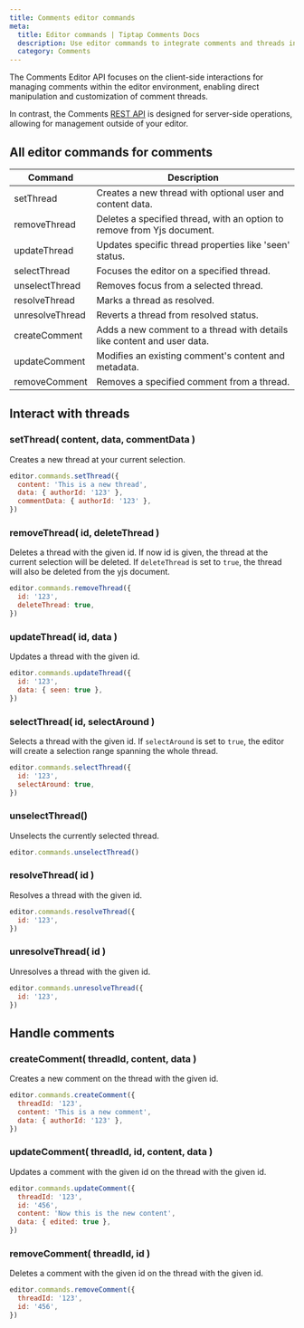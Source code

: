```yaml
---
title: Comments editor commands
meta:
  title: Editor commands | Tiptap Comments Docs
  description: Use editor commands to integrate comments and threads into your Tiptap Editor. Learn more in the docs.
  category: Comments
---
```


The Comments Editor API focuses on the client-side interactions for managing comments within the editor environment, enabling direct manipulation and customization of comment threads.

In contrast, the Comments [REST API](/comments/integrate/rest-api) is designed for server-side operations, allowing for management outside of your editor.

## All editor commands for comments

| Command         | Description                                                             |
| --------------- | ----------------------------------------------------------------------- |
| setThread       | Creates a new thread with optional user and content data.               |
| removeThread    | Deletes a specified thread, with an option to remove from Yjs document. |
| updateThread    | Updates specific thread properties like 'seen' status.                  |
| selectThread    | Focuses the editor on a specified thread.                               |
| unselectThread  | Removes focus from a selected thread.                                   |
| resolveThread   | Marks a thread as resolved.                                             |
| unresolveThread | Reverts a thread from resolved status.                                  |
| createComment   | Adds a new comment to a thread with details like content and user data. |
| updateComment   | Modifies an existing comment's content and metadata.                    |
| removeComment   | Removes a specified comment from a thread.                              |

## Interact with threads

### setThread( content, data, commentData )

Creates a new thread at your current selection.

```js
editor.commands.setThread({
  content: 'This is a new thread',
  data: { authorId: '123' },
  commentData: { authorId: '123' },
})
```

### removeThread( id, deleteThread )

Deletes a thread with the given id. If now id is given, the thread at the current selection will be deleted. If `deleteThread` is set to `true`, the thread will also be deleted from the yjs document.

```js
editor.commands.removeThread({
  id: '123',
  deleteThread: true,
})
```

### updateThread( id, data )

Updates a thread with the given id.

```js
editor.commands.updateThread({
  id: '123',
  data: { seen: true },
})
```

### selectThread( id, selectAround )

Selects a thread with the given id. If `selectAround` is set to `true`, the editor will create a selection range spanning the whole thread.

```js
editor.commands.selectThread({
  id: '123',
  selectAround: true,
})
```

### unselectThread()

Unselects the currently selected thread.

```js
editor.commands.unselectThread()
```

### resolveThread( id )

Resolves a thread with the given id.

```js
editor.commands.resolveThread({
  id: '123',
})
```

### unresolveThread( id )

Unresolves a thread with the given id.

```js
editor.commands.unresolveThread({
  id: '123',
})
```

## Handle comments

### createComment( threadId, content, data )

Creates a new comment on the thread with the given id.

```js
editor.commands.createComment({
  threadId: '123',
  content: 'This is a new comment',
  data: { authorId: '123' },
})
```

### updateComment( threadId, id, content, data )

Updates a comment with the given id on the thread with the given id.

```js
editor.commands.updateComment({
  threadId: '123',
  id: '456',
  content: 'Now this is the new content',
  data: { edited: true },
})
```

### removeComment( threadId, id )

Deletes a comment with the given id on the thread with the given id.

```js
editor.commands.removeComment({
  threadId: '123',
  id: '456',
})
```
